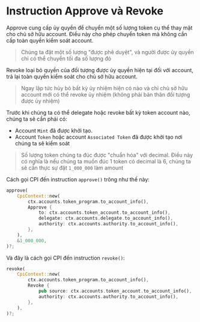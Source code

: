
# Instruction Approve và Revoke

Approve cung cấp ủy quyền để chuyển một số lượng token cụ thể thay mặt cho chủ sở hữu account. Điều này cho phép chuyển token mà không cần cấp toàn quyền kiểm soát account.

> Chúng ta đặt một số lượng "được phê duyệt", và người được ủy quyền chỉ có thể chuyển tối đa số lượng đó

Revoke loại bỏ quyền của đối tượng được ủy quyền hiện tại đối với account, trả lại toàn quyền kiểm soát cho chủ sở hữu account.

> Ngay lập tức hủy bỏ bất kỳ ủy nhiệm hiện có nào và chỉ chủ sở hữu account mới có thể revoke ủy nhiệm (không phải bản thân đối tượng được ủy nhiệm)

Trước khi chúng ta có thể delegate hoặc revoke bất kỳ token account nào, chúng ta sẽ cần phải có:
- Account `Mint` đã được khởi tạo.
- Account `Token` hoặc account `Associated Token` đã được khởi tạo nơi chúng ta sẽ kiểm soát

> Số lượng token chúng ta đúc được "chuẩn hóa" với decimal. Điều này có nghĩa là nếu chúng ta muốn đúc 1 token có decimal là 6, chúng ta sẽ cần thực sự đặt `1_000_000` làm amount

Cách gọi CPI đến instruction `approve()` trông như thế này:

```rust
approve(
    CpiContext::new(
        ctx.accounts.token_program.to_account_info(),
        Approve {
            to: ctx.accounts.token_account.to_account_info(),
            delegate: ctx.accounts.delegate.to_account_info(),
            authority: ctx.accounts.authority.to_account_info(),
        },
    ),
    &1_000_000,
)?;
```

Và đây là cách gọi CPI đến instruction `revoke()`:

```rust
revoke(
    CpiContext::new(
        ctx.accounts.token_program.to_account_info(),
        Revoke {
            pub source: ctx.accounts.token_account.to_account_info(),
            authority: ctx.accounts.authority.to_account_info(),
        },
    ),
)?;
```